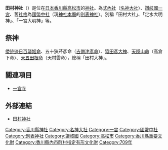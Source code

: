 {{日本神社
| name = 田村神社
| img = File:Tamura Jinja, Takamatsu 07.JPG
| img_capt = 拜殿
| image_width = 250px
| nihongo = 田村神社
| hiragana = たむらじんじゃ
| romaji = Tamura Jinja
| location = [[香川縣|香川縣]][[高松市|高松市]]一宮町286
| god = 倭迹迹日百襲姬命<br />五十狹芹彥命<br />猿田彥大神<br />天隱山命<br />天五田根命
| type = [[式內社|式內社]]（[[名神大社|名神大社]]）・[[讚岐國|讚岐國]][[一宮|一宮]]・[[國幣中社|國幣中社]]・[[別表神社|別表神社]]
| struct = [[春日造|春日造]]
| open_year = [[和銅|和銅]]2年（709年）
| cere_date = 5月8日・10月8日
|}}

'''田村神社'''（{{lang|ja|たむらじんじゃ}}）是位在[[日本|日本]][[香川縣|香川縣]][[高松市|高松市]]的[[神社|神社]]。為[[式內社|式內社]]（[[名神大社|名神大社]]）、[[讚岐國|讚岐國]][[一宮|一宮]]、舊[[社格|社格]]為[[國幣中社|國幣中社]]（現[[神社本廳|神社本廳]]的[[別表神社|別表神社]]）。別稱「田村大社」、「定水大明神」、「一宮大明神」等。

== 祭神 ==
[[倭迹迹日百襲姬命|倭迹迹日百襲姬命]]、五十狹芹彥命（[[吉備津彥命|吉備津彥命]]）、[[猿田彥|猿田彥大神]]、[[高倉下|天隱山命]]（高倉下命）、[[天五田根命|天五田根命]]（天村雲命），總稱「田村大神」。

== 關連項目 ==
{{Commonscat|Tamura-jinja, Takamatsu|田村神社}}
*[[一宮寺|一宮寺]]

== 外部連結 ==
*[http://tamurajinja.com/ 田村神社] {{Wayback|url=http://tamurajinja.com/ |date=20111116211035 }}

{{一宮}}
{{近代社格制度}}

[[Category:香川縣神社|Category:香川縣神社]]
[[Category:名神大社|Category:名神大社]]
[[Category:一宮|Category:一宮]]
[[Category:國幣中社|Category:國幣中社]]
[[Category:別表神社|Category:別表神社]]
[[Category:讚岐國|Category:讚岐國]]
[[Category:高松市|Category:高松市]]
[[Category:香川縣重要文化財|Category:香川縣重要文化財]]
[[Category:香川縣內市町村指定有形文化財|Category:香川縣內市町村指定有形文化財]]
[[Category:709年|Category:709年]]